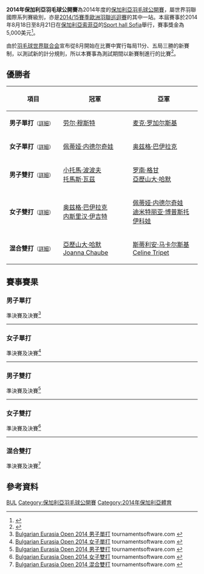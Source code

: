 {{noteTA|G1=Badminton}}
{{infobox badminton event
|name           = 2014年保加利亞羽毛球公開賽
|image          = 
|size           = 
|caption        =
|dates          = 2014年8月18日－8月21日
|number_edition = 
|level          = 4B
|prize_money    = 5,000美元
|location       = {{BUL}}[[索菲亞|索菲亞]]
|venue          = Sport hall Sofia
|previous       = 2013年保加利亞羽毛球公開賽 
|next           = 2015年保加利亞羽毛球公開賽
}}
'''2014年保加利亞羽毛球公開賽'''為2014年度的[[保加利亞羽毛球公開賽|保加利亞羽毛球公開賽]]，屬世界羽聯國際系列賽級別，亦是[[2014/15賽季歐洲羽聯巡迴賽|2014/15賽季歐洲羽聯巡迴賽]]的其中一站。本屆賽事於2014年8月18日至8月21日在[[保加利亞|保加利亞]][[索菲亞|索菲亞]]的[[Sport_hall_Sofia|Sport hall Sofia]]舉行，賽事獎金為5,000美元<ref>{{cite web|title=Tournament prospectus of EURASIA BULGARIA OPEN 2014|url=http://www.bwfbadminton.org/file.aspx?id=553983&dl=1|publisher=BWF|access-date=2014-08-25|archive-url=https://web.archive.org/web/20140905212105/http://bwfbadminton.org/file.aspx?id=553983&dl=1|archive-date=2014-09-05|dead-url=yes}}{{en}}</ref>。

由於[[羽毛球世界联合会|羽毛球世界联合会]]宣布從8月開始在比賽中實行每局11分、五局三勝的新賽制，以測試新的計分規則，所以本賽事為測試期間以新賽制進行的比賽<ref>{{cite news|title=羽毛球比賽醞釀改革 國際羽聯將嘗試新賽制|url=http://sports.people.com.cn/BIG5/n/2014/0621/c22155-25179913.html|newspaper=北京晨報|date=2014-06-21|accessdate=2014-08-25|archive-date=2014-08-10|archive-url=https://web.archive.org/web/20140810071820/http://sports.people.com.cn/BIG5/n/2014/0621/c22155-25179913.html|dead-url=no}}</ref>。

== 優勝者 ==
{| class=wikitable style="font-size:small"
!width="200"|項目
!width="250"|冠軍
!width="250"|亞軍
|-
|'''男子單打'''<small>（[[#男子單打|詳細]]）</small>
|{{flagicon|EST}} [[劳尔·穆斯特|劳尔·穆斯特]]
|{{flagicon|POL}} [[麦克·罗加尔斯基|麦克·罗加尔斯基]]
|-
|'''女子單打'''<small>（[[#女子單打|詳細]]）</small>
|{{flagicon|BUL}} [[佩蒂娅·内德尔奇娃|佩蒂娅·内德尔奇娃]]
|{{flagicon|TUR}} [[奥兹格·巴伊拉克|奥兹格·巴伊拉克]]
|-
|'''男子雙打'''<small>（[[#男子雙打|詳細]]）</small>
|{{flagicon|FRA}} [[小托馬·波波夫|小托馬·波波夫]] <br/>{{flagicon|FRA}} [[托馬斯·瓦茲|托馬斯·瓦茲]]
|{{flagicon|FRA}} [[罗南·格甘|罗南·格甘]] <br/>{{flagicon|FRA}} [[亞歷山大·哈默|亞歷山大·哈默]]
|-
|'''女子雙打'''<small>（[[#女子雙打|詳細]]）</small>
|{{flagicon|TUR}} [[奥兹格·巴伊拉克|奥兹格·巴伊拉克]] <br/>{{flagicon|TUR}} [[内斯里汉·伊吉特|内斯里汉·伊吉特]]
|{{flagicon|BUL}} [[佩蒂娅·内德尔奇娃|佩蒂娅·内德尔奇娃]] <br/>{{flagicon|BUL}} [[迪米特丽亚·博普斯托伊科娃|迪米特丽亚·博普斯托伊科娃]]
|-
|'''混合雙打'''<small>（[[#混合雙打|詳細]]）</small>
|{{flagicon|FRA}} [[亞歷山大·哈默|亞歷山大·哈默]] <br/>{{flagicon|FRA}} [[Joanna_Chaube|Joanna Chaube]]
|{{flagicon|BUL}} [[斯蒂利安·马卡尔斯基|斯蒂利安·马卡尔斯基]] <br/>{{flagicon|SUI}} [[Celine_Tripet|Celine Tripet]]
|}

== 賽事賽果 ==
=== 男子單打 ===
;準決賽及決賽<ref name="MS">[http://bwf.tournamentsoftware.com/sport/draw.aspx?id=EC86A240-5A66-4B14-B5BD-B7093EE3E314&draw=2 Bulgarian Eurasia Open 2014 男子單打] tournamentsoftware.com {{en}}</ref>
{{4TeamBracket-Tennis5-v2
| team-width=200
| RD1-seed1=1
| RD1-team1='''{{flagicon|POL}} [[麦克·罗加尔斯基|麦克·罗加尔斯基]]
| RD1-score1-1='''11
| RD1-score1-2='''11
| RD1-score1-3=3
| RD1-score1-4=9
| RD1-score1-5='''11
| RD1-seed2=8
| RD1-team2={{nowrap|{{flagicon|UKR}} [[阿提姆·波奇塔列夫|阿提姆·波奇塔列夫]]}}
| RD1-score2-1=6
| RD1-score2-2=2
| RD1-score2-3='''11
| RD1-score2-4='''11
| RD1-score2-5=10

| RD1-seed3=4
| RD1-team3={{flagicon|DEN}} [[斯特芬·拉斯姆森|斯特芬·拉斯姆森]]
| RD1-score3-1='''11
| RD1-score3-2=10
| RD1-score3-3=9
| RD1-score3-4=8
| RD1-score3-5=
| RD1-seed4=2
| RD1-team4='''{{flagicon|EST}} [[劳尔·穆斯特|劳尔·穆斯特]]
| RD1-score4-1=3
| RD1-score4-2='''11
| RD1-score4-3='''11
| RD1-score4-4='''11
| RD1-score4-5=

| RD2-seed1=1
| RD2-team1={{nowrap|{{flagicon|POL}} [[麦克·罗加尔斯基|麦克·罗加尔斯基]]}}
| RD2-score1-1=6
| RD2-score1-2='''11
| RD2-score1-3='''11
| RD2-score1-4=10
| RD2-score1-5=9
| RD2-seed2=2
| RD2-team2='''{{flagicon|EST}} [[劳尔·穆斯特|劳尔·穆斯特]]
| RD2-score2-1='''11
| RD2-score2-2=10
| RD2-score2-3=8
| RD2-score2-4='''11
| RD2-score2-5='''11
}}
----

=== 女子單打 ===
;準決賽及決賽<ref name="WS">[http://bwf.tournamentsoftware.com/sport/draw.aspx?id=EC86A240-5A66-4B14-B5BD-B7093EE3E314&draw=4 Bulgarian Eurasia Open 2014 女子單打] tournamentsoftware.com {{en}}</ref>
{{4TeamBracket-Tennis5-v2
| team-width=200
| RD1-seed1=1
| RD1-team1={{flagicon|BUL}} [[琳达·塞奇妮|琳达·塞奇妮]]
| RD1-score1-1='''11
| RD1-score1-2=8
| RD1-score1-3=8
| RD1-score1-4=7
| RD1-score1-5=
| RD1-seed2=3
| RD1-team2='''{{flagicon|TUR}} [[奥兹格·巴伊拉克|奥兹格·巴伊拉克]]
| RD1-score2-1=6
| RD1-score2-2='''11
| RD1-score2-3='''11
| RD1-score2-4='''11
| RD1-score2-5=

| RD1-seed3=5
| RD1-team3={{flagicon|TUR}} [[内斯里汉·伊吉特|内斯里汉·伊吉特]]
| RD1-score3-1=10
| RD1-score3-2=6
| RD1-score3-3=6
| RD1-score3-4=
| RD1-score3-5=
| RD1-seed4=2
| RD1-team4='''{{nowrap|{{flagicon|BUL}} [[佩蒂娅·内德尔奇娃|佩蒂娅·内德尔奇娃]]}}
| RD1-score4-1='''11
| RD1-score4-2='''11
| RD1-score4-3='''11
| RD1-score4-4=
| RD1-score4-5=

| RD2-seed1=3
| RD2-team1={{flagicon|TUR}} [[奥兹格·巴伊拉克|奥兹格·巴伊拉克]]
| RD2-score1-1=8
| RD2-score1-2=6
| RD2-score1-3=7
| RD2-score1-4=
| RD2-score1-5=
| RD2-seed2=2
| RD2-team2='''{{flagicon|BUL}} [[佩蒂娅·内德尔奇娃|佩蒂娅·内德尔奇娃]]
| RD2-score2-1='''11
| RD2-score2-2='''11
| RD2-score2-3='''11
| RD2-score2-4=
| RD2-score2-5=
}}
----

=== 男子雙打 ===
;準決賽及決賽<ref name="MD">[http://bwf.tournamentsoftware.com/sport/draw.aspx?id=EC86A240-5A66-4B14-B5BD-B7093EE3E314&draw=5 Bulgarian Eurasia Open 2014 男子雙打] tournamentsoftware.com {{en}}</ref>
{{4TeamBracket-Tennis5-v2
| team-width=200
| RD1-seed1=
| RD1-team1={{flagicon|BUL}} [[佩约·博伊奇诺夫|佩约·博伊奇诺夫]] <br/> {{flagicon|BUL}} [[斯蒂利安·马卡尔斯基|斯蒂利安·马卡尔斯基]]
| RD1-score1-1='''11
| RD1-score1-2=9
| RD1-score1-3=9
| RD1-score1-4=7
| RD1-score1-5=
| RD1-seed2=
| RD1-team2='''{{nowrap|{{flagicon|FRA}} [[小托馬·波波夫|小托馬·波波夫]] <br/> {{flagicon|FRA}} [[托馬斯·瓦茲|托馬斯·瓦茲]]}}
| RD1-score2-1=10
| RD1-score2-2='''11
| RD1-score2-3='''11
| RD1-score2-4='''11
| RD1-score2-5=

| RD1-seed3=3
| RD1-team3='''{{flagicon|FRA}} [[罗南·格甘|罗南·格甘]] <br/> {{flagicon|FRA}} [[亞歷山大·哈默|亞歷山大·哈默]]
| RD1-score3-1='''11
| RD1-score3-2=9
| RD1-score3-3='''11
| RD1-score3-4='''11
| RD1-score3-5=
| RD1-seed4=
| RD1-team4={{nowrap|{{flagicon|BUL}} [[利利安·米哈伊洛夫|利利安·米哈伊洛夫]] <br/> {{flagicon|BUL}} [[米哈尔·米哈伊洛夫|米哈尔·米哈伊洛夫]]}}
| RD1-score4-1=4
| RD1-score4-2='''11
| RD1-score4-3=5
| RD1-score4-4=10
| RD1-score4-5=

| RD2-seed1=
| RD2-team1='''{{flagicon|FRA}} [[小托馬·波波夫|小托馬·波波夫]] <br/> {{flagicon|FRA}} [[托馬斯·瓦茲|托馬斯·瓦茲]]
| RD2-score1-1='''11
| RD2-score1-2='''11
| RD2-score1-3='''11
| RD2-score1-4=
| RD2-score1-5=
| RD2-seed2=3
| RD2-team2={{flagicon|FRA}} [[罗南·格甘|罗南·格甘]] <br/> {{flagicon|FRA}} [[亞歷山大·哈默|亞歷山大·哈默]]
| RD2-score2-1=10
| RD2-score2-2=10
| RD2-score2-3=9
| RD2-score2-4=
| RD2-score2-5=
}}
----

=== 女子雙打 ===
;準決賽及決賽<ref name="WD">[http://bwf.tournamentsoftware.com/sport/draw.aspx?id=EC86A240-5A66-4B14-B5BD-B7093EE3E314&draw=6 Bulgarian Eurasia Open 2014 女子雙打] tournamentsoftware.com {{en}}</ref>
{{4TeamBracket-Tennis5-v2
| team-width=200
| RD1-seed1=1
| RD1-team1='''{{nowrap|{{flagicon|TUR}} [[奥兹格·巴伊拉克|奥兹格·巴伊拉克]] <br/> {{flagicon|TUR}} [[内斯里汉·伊吉特|内斯里汉·伊吉特]]}}
| RD1-score1-1='''11
| RD1-score1-2='''11
| RD1-score1-3='''11
| RD1-score1-4=
| RD1-score1-5=
| RD1-seed2=
| RD1-team2={{flagicon|FIN}} [[艾里·米凯拉|艾里·米凯拉]] <br/> {{flagicon|LAT}} [[莫妮卡·拉多夫斯卡|莫妮卡·拉多夫斯卡]]
| RD1-score2-1=8
| RD1-score2-2=5
| RD1-score2-3=7
| RD1-score2-4=
| RD1-score2-5=

| RD1-seed3=
| RD1-team3={{flagicon|FRA}} [[德尔菲娜·德尔吕|德尔菲娜·德尔吕]] <br/> {{flagicon|FRA}} [[维莱恩·福尔曼|维莱恩·福尔曼]]
| RD1-score3-1=4
| RD1-score3-2=2
| RD1-score3-3=6
| RD1-score3-4=
| RD1-score3-5=
| RD1-seed4=2
| RD1-team4='''{{nowrap|{{flagicon|BUL}} [[佩蒂娅·内德尔奇娃|佩蒂娅·内德尔奇娃]] <br/> {{flagicon|BUL}} [[迪米特丽亚·博普斯托伊科娃|迪米特丽亚·博普斯托伊科娃]]}}
| RD1-score4-1='''11
| RD1-score4-2='''11
| RD1-score4-3='''11
| RD1-score4-4=
| RD1-score4-5=

| RD2-seed1=1
| RD2-team1='''{{nowrap|{{flagicon|TUR}} [[奥兹格·巴伊拉克|奥兹格·巴伊拉克]] <br/> {{flagicon|TUR}} [[内斯里汉·伊吉特|内斯里汉·伊吉特]]}}
| RD2-score1-1='''11
| RD2-score1-2='''11
| RD2-score1-3=8
| RD2-score1-4=10
| RD2-score1-5='''11
| RD2-seed2=2
| RD2-team2={{flagicon|BUL}} [[佩蒂娅·内德尔奇娃|佩蒂娅·内德尔奇娃]] <br/> {{flagicon|BUL}} [[迪米特丽亚·博普斯托伊科娃|迪米特丽亚·博普斯托伊科娃]]
| RD2-score2-1=5
| RD2-score2-2=5
| RD2-score2-3='''11
| RD2-score2-4='''11
| RD2-score2-5=7
}}
----

=== 混合雙打 ===
;準決賽及決賽<ref name="XD">[http://bwf.tournamentsoftware.com/sport/draw.aspx?id=EC86A240-5A66-4B14-B5BD-B7093EE3E314&draw=8 Bulgarian Eurasia Open 2014 混合雙打] tournamentsoftware.com {{en}}</ref>
{{4TeamBracket-Tennis5-v2
| team-width=200
| RD1-seed1=1
| RD1-team1='''{{flagicon|BUL}} [[斯蒂利安·马卡尔斯基|斯蒂利安·马卡尔斯基]] <br/> {{flagicon|SUI}} [[Celine_Tripet|Celine Tripet]]
| RD1-score1-1='''11
| RD1-score1-2=10
| RD1-score1-3='''11
| RD1-score1-4=6
| RD1-score1-5='''11
| RD1-seed2=
| RD1-team2={{nowrap|{{flagicon|NED}} [[鲁宾·吉尔|鲁宾·吉尔]] <br/> {{flagicon|NED}} [[苏拉娅·德维什·艾贝尔根|苏拉娅·德维什·艾贝尔根]]}}
| RD1-score2-1=5
| RD1-score2-2='''11
| RD1-score2-3=10
| RD1-score2-4='''11
| RD1-score2-5=8

| RD1-seed3=
| RD1-team3='''{{nowrap|{{flagicon|FRA}} [[亞歷山大·哈默|亞歷山大·哈默]] <br/> {{flagicon|FRA}} [[Joanna_Chaube|Joanna Chaube]]}}
| RD1-score3-1=9
| RD1-score3-2='''11
| RD1-score3-3='''11
| RD1-score3-4=5
| RD1-score3-5='''11
| RD1-seed4=
| RD1-team4={{flagicon|FRA}} [[小托馬·波波夫|小托馬·波波夫]] <br/> {{flagicon|FRA}} [[耶尔·瓦约|耶尔·瓦约]]
| RD1-score4-1='''11
| RD1-score4-2=7
| RD1-score4-3=8
| RD1-score4-4='''11
| RD1-score4-5=9

| RD2-seed1=1
| RD2-team1={{flagicon|BUL}} [[斯蒂利安·马卡尔斯基|斯蒂利安·马卡尔斯基]] <br/> {{flagicon|SUI}} [[Celine_Tripet|Celine Tripet]]
| RD2-score1-1='''11
| RD2-score1-2=8
| RD2-score1-3=10
| RD2-score1-4=9
| RD2-score1-5=
| RD2-seed2=
| RD2-team2='''{{nowrap|{{flagicon|FRA}} [[亞歷山大·哈默|亞歷山大·哈默]] <br/> {{flagicon|FRA}} [[Joanna_Chaube|Joanna Chaube]]}}
| RD2-score2-1=7
| RD2-score2-2='''11
| RD2-score2-3='''11
| RD2-score2-4='''11
| RD2-score2-5=
}}

== 參考資料 ==
{{Reflist}}

[[Category:2014年世界羽聯國際系列賽|BUL]]
[[Category:保加利亞羽毛球公開賽|Category:保加利亞羽毛球公開賽]]
[[Category:2014年保加利亞體育|Category:2014年保加利亞體育]]
